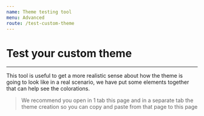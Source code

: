 ```yaml
---
name: Theme testing tool
menu: Advanced
route: /test-custom-theme
---
```



# Test your custom theme

---

This tool is useful to get a more realistic sense about how the theme is going to look like in a real scenario, we have put some elements
together that can help see the colorations.

> We recommend you open in 1 tab this page and in a separate tab the theme creation so you can copy and paste from that page to this page

<TestTheme />

